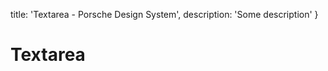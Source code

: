 
  title: 'Textarea - Porsche Design System',
  description: 'Some description'
}

# Textarea <ComponentStatus tagName="p-textarea"></ComponentStatus>

<TableOfContents headings={[]} />

<ConfiguratorControls tagName="p-textarea" />

